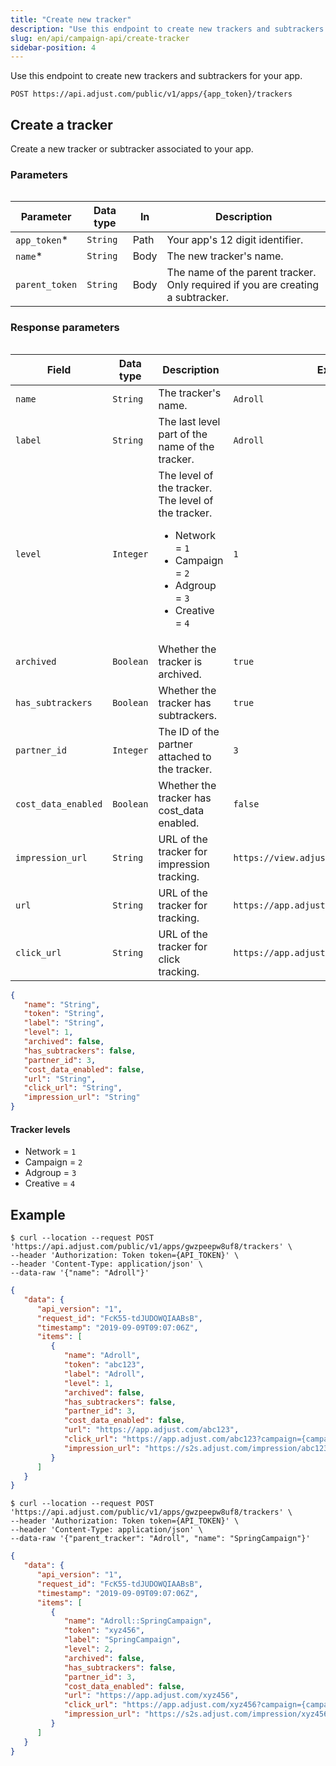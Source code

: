 ```yaml
---
title: "Create new tracker"
description: "Use this endpoint to create new trackers and subtrackers for your app."
slug: en/api/campaign-api/create-tracker
sidebar-position: 4
---
```


Use this endpoint to create new trackers and subtrackers for your app.

```http title="Endpoint" "{app_token}/trackers"
POST https://api.adjust.com/public/v1/apps/{app_token}/trackers
```

## Create a tracker

Create a new tracker or subtracker associated to your app.

### Parameters

<Table>

| Parameter      | Data type | In   | Description                                                                     |
| -------------- | --------- | ---- | ------------------------------------------------------------------------------- |
| `app_token`\*  | `String`  | Path | Your app's 12 digit identifier.                                                 |
| `name`\*       | `String`  | Body | The new tracker's name.                                                         |
| `parent_token` | `String`  | Body | The name of the parent tracker. Only required if you are creating a subtracker. |

</Table>

### Response parameters

<Table search>

| Field               | Data type | Description                                                                                                                                                 | Example                                     |
| ------------------- | --------- | ----------------------------------------------------------------------------------------------------------------------------------------------------------- | ------------------------------------------- |
| `name`              | `String`  | The tracker's name.                                                                                                                                         | `Adroll`                                    |
| `label`             | `String`  | The last level part of the name of the tracker.                                                                                                             | `Adroll`                                    |
| `level`             | `Integer` | The level of the tracker. The level of the tracker.<br/><ul><li>Network = `1`</li><li>Campaign = `2`</li><li>Adgroup = `3`</li><li>Creative = `4`</li></ul> | `1`                                         |
| `archived`          | `Boolean` | Whether the tracker is archived.                                                                                                                            | `true`                                      |
| `has_subtrackers`   | `Boolean` | Whether the tracker has subtrackers.                                                                                                                        | `true`                                      |
| `partner_id`        | `Integer` | The ID of the partner attached to the tracker.                                                                                                              | `3`                                         |
| `cost_data_enabled` | `Boolean` | Whether the tracker has cost_data enabled.                                                                                                                  | `false`                                     |
| `impression_url`    | `String`  | URL of the tracker for impression tracking.                                                                                                                 | `https://view.adjust.com/impression/abc123` |
| `url`               | `String`  | URL of the tracker for tracking.                                                                                                                            | `https://app.adjust.com/abc123`             |
| `click_url`         | `String`  | URL of the tracker for click tracking.                                                                                                                      | `https://app.adjust.com/abc123`             |

</Table>

```json title="Response format"
{
   "name": "String",
   "token": "String",
   "label": "String",
   "level": 1,
   "archived": false,
   "has_subtrackers": false,
   "partner_id": 3,
   "cost_data_enabled": false,
   "url": "String",
   "click_url": "String",
   "impression_url": "String"
}
```

#### Tracker levels

-  Network = `1`
-  Campaign = `2`
-  Adgroup = `3`
-  Creative = `4`

## Example

<Tabs>
<Tab title="Tracker" sync="tracker">

```console title="cURL"
$ curl --location --request POST 'https://api.adjust.com/public/v1/apps/gwzpeepw8uf8/trackers' \
--header 'Authorization: Token token={API_TOKEN}' \
--header 'Content-Type: application/json' \
--data-raw '{"name": "Adroll"}'
```

```json title="Success response"
{
   "data": {
      "api_version": "1",
      "request_id": "FcK55-tdJUDOWQIAABsB",
      "timestamp": "2019-09-09T09:07:06Z",
      "items": [
         {
            "name": "Adroll",
            "token": "abc123",
            "label": "Adroll",
            "level": 1,
            "archived": false,
            "has_subtrackers": false,
            "partner_id": 3,
            "cost_data_enabled": false,
            "url": "https://app.adjust.com/abc123",
            "click_url": "https://app.adjust.com/abc123?campaign={campaign_name}&idfa={idfa}&deeplink=http%3A%2F%2Fa.b%2Fc%3Fd%3D1%26e%3D%%MACROS%%",
            "impression_url": "https://s2s.adjust.com/impression/abc123?campaign={campaign_name}&idfa={idfa}&s2s=1"
         }
      ]
   }
}
```

</Tab>

<Tab title="Subtracker" sync="subtracker">

```console title="cURL" '"parent_tracker"'
$ curl --location --request POST 'https://api.adjust.com/public/v1/apps/gwzpeepw8uf8/trackers' \
--header 'Authorization: Token token={API_TOKEN}' \
--header 'Content-Type: application/json' \
--data-raw '{"parent_tracker": "Adroll", "name": "SpringCampaign"}'
```

```json title="Success response"
{
   "data": {
      "api_version": "1",
      "request_id": "FcK55-tdJUDOWQIAABsB",
      "timestamp": "2019-09-09T09:07:06Z",
      "items": [
         {
            "name": "Adroll::SpringCampaign",
            "token": "xyz456",
            "label": "SpringCampaign",
            "level": 2,
            "archived": false,
            "has_subtrackers": false,
            "partner_id": 3,
            "cost_data_enabled": false,
            "url": "https://app.adjust.com/xyz456",
            "click_url": "https://app.adjust.com/xyz456?campaign={campaign_name}&idfa={idfa}&deeplink=http%3A%2F%2Fa.b%2Fc%3Fd%3D1%26e%3D%%MACROS%%",
            "impression_url": "https://s2s.adjust.com/impression/xyz456?campaign={campaign_name}&idfa={idfa}&s2s=1"
         }
      ]
   }
}
```

</Tab>
</Tabs>
